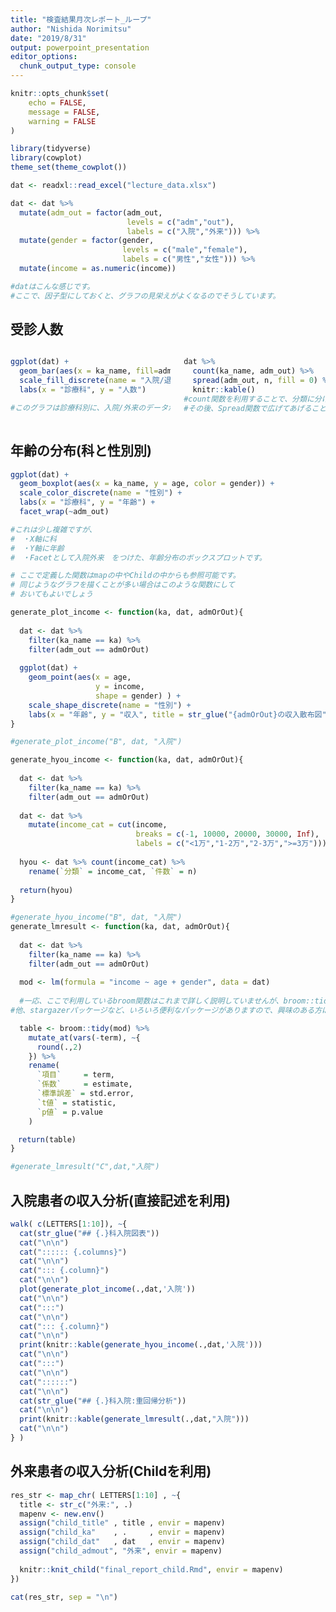```yaml
---
title: "検査結果月次レポート_ループ"
author: "Nishida Norimitsu"
date: "2019/8/31"
output: powerpoint_presentation
editor_options: 
  chunk_output_type: console
---
```


```r
knitr::opts_chunk$set(
	echo = FALSE,
	message = FALSE,
	warning = FALSE
)

library(tidyverse)
library(cowplot)
theme_set(theme_cowplot())

dat <- readxl::read_excel("lecture_data.xlsx")

dat <- dat %>% 
  mutate(adm_out = factor(adm_out,
                          levels = c("adm","out"),
                          labels = c("入院","外来"))) %>% 
  mutate(gender = factor(gender,
                         levels = c("male","female"),
                         labels = c("男性","女性"))) %>% 
  mutate(income = as.numeric(income))

#datはこんな感じです。
#ここで、因子型にしておくと、グラフの見栄えがよくなるのでそうしています。
```

## 受診人数

:::::: {.columns}

::: {.column}
```r
ggplot(dat) +
  geom_bar(aes(x = ka_name, fill=adm_out), position="dodge") +
  scale_fill_discrete(name = "入院/退院") +
  labs(x = "診療科", y = "人数")

#このグラフは診療科別に、入院/外来のデータが何件(人)いるかというものです
```
:::

::: {.column}
```r
dat %>% 
  count(ka_name, adm_out) %>% 
  spread(adm_out, n, fill = 0) %>% 
  knitr::kable()
#count関数を利用することで、分類に分けて集計できます。
#その後、Spread関数で広げてあげることでこんな表が出来上がります。
```
:::

::::::

## 年齢の分布(科と性別別)

```r
ggplot(dat) +
  geom_boxplot(aes(x = ka_name, y = age, color = gender)) +
  scale_color_discrete(name = "性別") +
  labs(x = "診療科", y = "年齢") +
  facet_wrap(~adm_out)

#これは少し複雑ですが、
#　・X軸に科
#　・Y軸に年齢
#　・Facetとして入院外来　をつけた、年齢分布のボックスプロットです。  
```

```r
# ここで定義した関数はmapの中やChildの中からも参照可能です。
# 同じようなグラフを描くことが多い場合はこのような関数にして
# おいてもよいでしょう

generate_plot_income <- function(ka, dat, admOrOut){
  
  dat <- dat %>% 
    filter(ka_name == ka) %>% 
    filter(adm_out == admOrOut)
  
  ggplot(dat) +
    geom_point(aes(x = age, 
                   y = income, 
                   shape = gender) ) +
    scale_shape_discrete(name = "性別") +
    labs(x = "年齢", y = "収入", title = str_glue("{admOrOut}の収入散布図"))
}

#generate_plot_income("B", dat, "入院")

generate_hyou_income <- function(ka, dat, admOrOut){
  
  dat <- dat %>% 
    filter(ka_name == ka) %>% 
    filter(adm_out == admOrOut)
  
  dat <- dat %>% 
    mutate(income_cat = cut(income, 
                            breaks = c(-1, 10000, 20000, 30000, Inf),
                            labels = c("<1万","1-2万","2-3万",">=3万")))
  
  hyou <- dat %>% count(income_cat) %>% 
    rename(`分類` = income_cat, `件数` = n)
  
  return(hyou)
}

#generate_hyou_income("B", dat, "入院")
generate_lmresult <- function(ka, dat, admOrOut){
  
  dat <- dat %>% 
    filter(ka_name == ka) %>% 
    filter(adm_out == admOrOut)
  
  mod <- lm(formula = "income ~ age + gender", data = dat)
  
  #一応、ここで利用しているbroom関数はこれまで詳しく説明していませんが、broom::tidyで重回帰分析など、モデルを入れると、結果を見やすい形のtibbleで返してくれます。
#他、stargazerパッケージなど、いろいろ便利なパッケージがありますので、興味のある方は探してみてください。

  table <- broom::tidy(mod) %>% 
    mutate_at(vars(-term), ~{
      round(.,2)
    }) %>% 
    rename(
      `項目`     = term,
      `係数`     = estimate,
      `標準誤差` = std.error,
      `t値` = statistic,
      `p値` = p.value
    )

　return(table)
}

#generate_lmresult("C",dat,"入院")
```

## 入院患者の収入分析(直接記述を利用)

```r
walk( c(LETTERS[1:10]), ~{
  cat(str_glue("## {.}科入院図表"))
  cat("\n\n")
  cat(":::::: {.columns}")
  cat("\n\n")
  cat("::: {.column}")
  cat("\n\n")
  plot(generate_plot_income(.,dat,'入院'))
  cat("\n\n")
  cat(":::")
  cat("\n\n")
  cat("::: {.column}")
  cat("\n\n")
  print(knitr::kable(generate_hyou_income(.,dat,'入院')))
  cat("\n\n")
  cat(":::")
  cat("\n\n")
  cat("::::::")
  cat("\n\n")
  cat(str_glue("## {.}科入院:重回帰分析"))
  cat("\n\n")
  print(knitr::kable(generate_lmresult(.,dat,"入院")))
  cat("\n\n")
} )
```

## 外来患者の収入分析(Childを利用)

```r
res_str <- map_chr( LETTERS[1:10] , ~{
  title <- str_c("外来:", .)
  mapenv <- new.env()
  assign("child_title" , title , envir = mapenv)
  assign("child_ka"    , .     , envir = mapenv)
  assign("child_dat"   , dat   , envir = mapenv)
  assign("child_admout", "外来", envir = mapenv)
  
  knitr::knit_child("final_report_child.Rmd", envir = mapenv)
})

```

```r
cat(res_str, sep = "\n")
```


